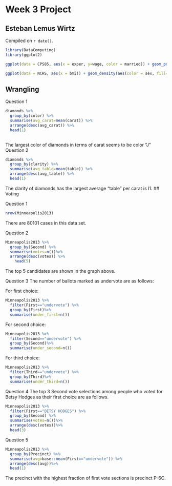 # Week 3 Project

## Esteban Lemus Wirtz

<!-- leave this material as is -->
Compiled on `r date()`.

```r
library(DataComputing)
library(ggplot2)
```
<!-- put your content after this line -->

```r

ggplot(data = CPS85, aes(x = exper, y=wage, color = married)) + geom_point() + facet_wrap( ~ sector) + xlim(0,20)

```

```r
ggplot(data = NCHS, aes(x = bmi)) + geom_density(aes(color = sex, fill=sex),alpha=0.2) + facet_wrap(~ pregnant)
```

## Wrangling 
Question 1
```r
diamonds %>%
  group_by(color) %>%
  summarise(avg_carat=mean(carat)) %>%
  arrange(desc(avg_carat)) %>%
  head(1)
  
```
The largest color of diamonds in terms of carat seems to be color "J"
Question 2
```r
diamonds %>%
  group_by(clarity) %>%
  summarise(avg_table=mean(table)) %>%
  arrange(desc(avg_table)) %>%
  head(1)
```
The clarity of diamonds has the largest average “table” per carat is I1. 
## Voting 

Question 1
```r
nrow(Minneapolis2013)
```
There are 80101 cases in this data set. 

Question 2
```r
Minneapolis2013 %>%
  group_by(Second) %>%
  summarise(votes=n())%>%
  arrange(desc(votes)) %>%
    head(5)
```
The top 5 candidates are shown in the graph above.

Question 3
The number of ballots marked as undervote are as follows:\

For first choice:
```r
Minneapolis2013 %>%
  filter(First=="undervote") %>%
  group_by(First)%>%
  summarise(under_first=n())
```

For second choice:
```r
Minneapolis2013 %>%
  filter(Second=="undervote") %>%
  group_by(Second)%>%
  summarise(under_second=n())
```

For third choice:
```r
Minneapolis2013 %>%
  filter(Third=="undervote") %>%
  group_by(Third)%>%
  summarise(under_third=n())
```

Question 4
The top 3 Second vote selections among people who voted for Betsy Hodges as their first choice are as follows.
```r
Minneapolis2013 %>%
  filter(First=="BETSY HODGES") %>%
  group_by(Second) %>%
  summarise(votes=n())%>%
  arrange(desc(votes))%>%
  head(3)
```

Question 5
```r
Minneapolis2013 %>%
  group_by(Precinct) %>%
  summarise(avg=base::mean(First=="undervote")) %>%
  arrange(desc(avg))%>%
  head(1)
```
The precinct with the highest fraction of first vote sections is precinct P-6C.
